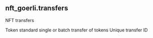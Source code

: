 ## nft_goerli.transfers 
NFT transfers


<ParamField path="token_standard">
Token standard
</ParamField>
<ParamField path="transfer_type">
single or batch transfer of tokens
</ParamField>
<ParamField path="unique_transfer_id">
Unique transfer ID
</ParamField>
